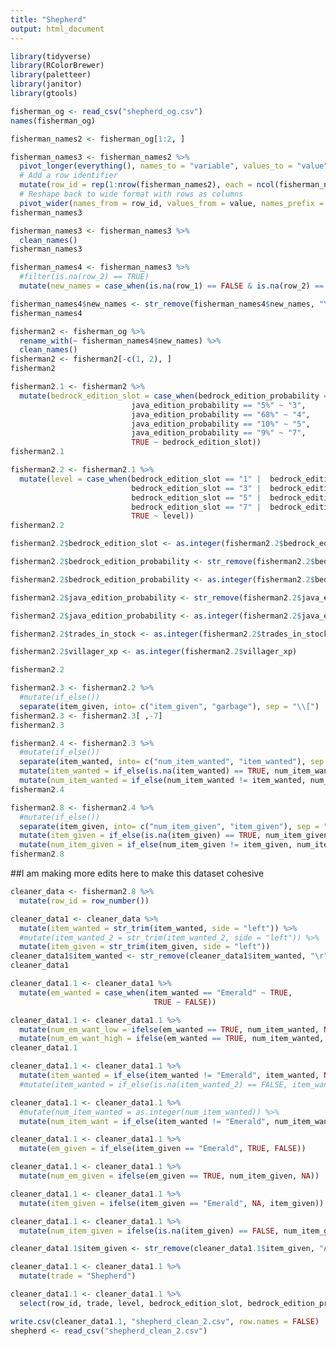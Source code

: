 ```yaml
---
title: "Shepherd"
output: html_document
---
```

```r
library(tidyverse)
library(RColorBrewer)
library(paletteer)
library(janitor)
library(gtools)
```

```r
fisherman_og <- read_csv("shepherd_og.csv")
names(fisherman_og)
```

```r
fisherman_names2 <- fisherman_og[1:2, ]
```

```r
fisherman_names3 <- fisherman_names2 %>%
  pivot_longer(everything(), names_to = "variable", values_to = "value") %>%
  # Add a row identifier
  mutate(row_id = rep(1:nrow(fisherman_names2), each = ncol(fisherman_names2))) %>%
  # Reshape back to wide format with rows as columns
  pivot_wider(names_from = row_id, values_from = value, names_prefix = "Row_")
fisherman_names3
```

```r
fisherman_names3 <- fisherman_names3 %>% 
  clean_names()
fisherman_names3
```

```r
fisherman_names4 <- fisherman_names3 %>% 
  #filter(is.na(row_2) == TRUE)
  mutate(new_names = case_when(is.na(row_1) == FALSE & is.na(row_2) == FALSE ~ paste(row_1, row_2, sep = " "), is.na(row_2) == TRUE ~ row_1, is.na(row_1) == TRUE ~ row_2)) %>%   mutate(new_names = ifelse(new_names == "Probability", "Bedrock Edition Probability", new_names))
```

```r
fisherman_names4$new_names <- str_remove(fisherman_names4$new_names, "\n")
fisherman_names4
```

```r
fisherman2 <- fisherman_og %>%
  rename_with(~ fisherman_names4$new_names) %>% 
  clean_names()
fisherman2 <- fisherman2[-c(1, 2), ]
fisherman2
```

```r
fisherman2.1 <- fisherman2 %>% 
  mutate(bedrock_edition_slot = case_when(bedrock_edition_probability == "25%" ~ "1", 
                           java_edition_probability == "5%" ~ "3",
                           java_edition_probability == "68%" ~ "4",
                           java_edition_probability == "10%" ~ "5",
                           java_edition_probability == "9%" ~ "7",
                           TRUE ~ bedrock_edition_slot))
fisherman2.1
```

```r
fisherman2.2 <- fisherman2.1 %>% 
  mutate(level = case_when(bedrock_edition_slot == "1" |  bedrock_edition_slot == "2" ~ "Novice", 
                           bedrock_edition_slot == "3" |  bedrock_edition_slot == "4" ~ "Apprentice",
                           bedrock_edition_slot == "5" |  bedrock_edition_slot == "6" ~ "Journeyman",
                           bedrock_edition_slot == "7" |  bedrock_edition_slot == "8" ~ "Expert",
                           TRUE ~ level))
fisherman2.2
```

```r
fisherman2.2$bedrock_edition_slot <- as.integer(fisherman2.2$bedrock_edition_slot)

fisherman2.2$bedrock_edition_probability <- str_remove(fisherman2.2$bedrock_edition_probability, "%")

fisherman2.2$bedrock_edition_probability <- as.integer(fisherman2.2$bedrock_edition_probability)

fisherman2.2$java_edition_probability <- str_remove(fisherman2.2$java_edition_probability, "%")

fisherman2.2$java_edition_probability <- as.integer(fisherman2.2$java_edition_probability)

fisherman2.2$trades_in_stock <- as.integer(fisherman2.2$trades_in_stock)

fisherman2.2$villager_xp <- as.integer(fisherman2.2$villager_xp)

fisherman2.2
```

```r
fisherman2.3 <- fisherman2.2 %>% 
  #mutate(if_else())
  separate(item_given, into= c("item_given", "garbage"), sep = "\\[")
fisherman2.3 <- fisherman2.3[ ,-7]
fisherman2.3
```

```r
fisherman2.4 <- fisherman2.3 %>% 
  #mutate(if_else())
  separate(item_wanted, into= c("num_item_wanted", "item_wanted"), sep = "×") %>% 
  mutate(item_wanted = if_else(is.na(item_wanted) == TRUE, num_item_wanted, item_wanted)) %>% 
  mutate(num_item_wanted = if_else(num_item_wanted != item_wanted, num_item_wanted, "1"))
fisherman2.4
```

```r
fisherman2.8 <- fisherman2.4 %>% 
  #mutate(if_else())
  separate(item_given, into= c("num_item_given", "item_given"), sep = "×") %>% 
  mutate(item_given = if_else(is.na(item_given) == TRUE, num_item_given, item_given)) %>% 
  mutate(num_item_given = if_else(num_item_given != item_given, num_item_given, "1"))
fisherman2.8
```

##I am making more edits here to make this dataset cohesive

```r
cleaner_data <- fisherman2.8 %>%
  mutate(row_id = row_number())
```

```r
cleaner_data1 <- cleaner_data %>% 
  mutate(item_wanted = str_trim(item_wanted, side = "left")) %>% 
  #mutate(item_wanted_2 = str_trim(item_wanted_2, side = "left")) %>% 
  mutate(item_given = str_trim(item_given, side = "left")) 
cleaner_data1$item_wanted <- str_remove(cleaner_data1$item_wanted, "\r")
cleaner_data1
```


```r
cleaner_data1.1 <- cleaner_data1 %>% 
  mutate(em_wanted = case_when(item_wanted == "Emerald" ~ TRUE,
                                TRUE ~ FALSE)) 
```

```r
cleaner_data1.1 <- cleaner_data1.1 %>% 
  mutate(num_em_want_low = ifelse(em_wanted == TRUE, num_item_wanted, NA)) %>% 
  mutate(num_em_want_high = ifelse(em_wanted == TRUE, num_item_wanted, NA))  
cleaner_data1.1
```

```r
cleaner_data1.1 <- cleaner_data1.1 %>% 
  mutate(item_wanted = if_else(item_wanted != "Emerald", item_wanted, NA)) #%>% 
  #mutate(item_wanted = if_else(is.na(item_wanted_2) == FALSE, item_wanted_2, item_wanted))
```

```r
cleaner_data1.1 <- cleaner_data1.1 %>% 
  #mutate(num_item_wanted = as.integer(num_item_wanted)) %>% 
  mutate(num_item_want = if_else(item_wanted != "Emerald", num_item_wanted, NA))
```

```r
cleaner_data1.1 <- cleaner_data1.1 %>% 
  mutate(em_given = if_else(item_given == "Emerald", TRUE, FALSE))
```

```r
cleaner_data1.1 <- cleaner_data1.1 %>% 
  mutate(num_em_given = ifelse(em_given == TRUE, num_item_given, NA))  
```

```r
cleaner_data1.1 <- cleaner_data1.1 %>% 
  mutate(item_given = ifelse(item_given == "Emerald", NA, item_given))  
```

```r
cleaner_data1.1 <- cleaner_data1.1 %>% 
  mutate(num_item_given = ifelse(is.na(item_given) == FALSE, num_item_given, NA))  
```

```r
cleaner_data1.1$item_given <- str_remove(cleaner_data1.1$item_given, "Any color ")
```

```r
cleaner_data1.1 <- cleaner_data1.1 %>%
  mutate(trade = "Shepherd")
```

```r
cleaner_data1.1 <- cleaner_data1.1 %>% 
  select(row_id, trade, level, bedrock_edition_slot, bedrock_edition_probability, java_edition_probability, em_wanted, num_em_want_low, num_em_want_high, item_wanted, num_item_want, em_given, num_em_given, item_given, num_item_given, trades_in_stock, price_multiplier, villager_xp)
```

```r
write.csv(cleaner_data1.1, "shepherd_clean_2.csv", row.names = FALSE)
shepherd <- read_csv("shepherd_clean_2.csv")
```

